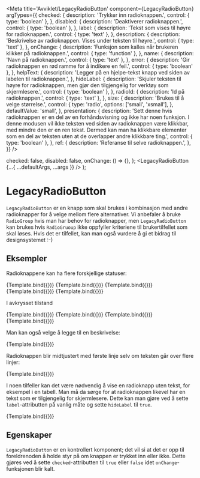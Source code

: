 


<Meta
  title='Avviklet/LegacyRadioButton'
  component={LegacyRadioButton}
  argTypes={{
    checked: {
      description: 'Trykker inn radioknappen.',
      control: { type: 'boolean' },
    },
    disabled: {
      description: 'Deaktiverer radioknappen.',
      control: { type: 'boolean' },
    },
    label: {
      description: 'Tekst som vises til høyre for radioknappen.',
      control: { type: 'text' },
    },
    description: {
      description:
        'Beskrivelse av radioknappen. Vises under teksten til høyre.',
      control: { type: 'text' },
    },
    onChange: {
      description: 'Funksjon som kalles når brukeren klikker på radioknappen.',
      control: { type: 'function' },
    },
    name: {
      description: 'Navn på radioknappen.',
      control: { type: 'text' },
    },
    error: {
      description: 'Gir radioknappen en rød ramme for å indikere en feil.',
      control: { type: 'boolean' },
    },
    helpText: {
      description:
        'Legger på en hjelpe-tekst knapp ved siden av labelen til radioknappen.',
    },
    hideLabel: {
      description:
        'Skjuler teksten til høyre for radioknappen, men gjør den tilgjengelig for verktøy som skjermlesere.',
      control: { type: 'boolean' },
    },
    radioId: {
      description: 'Id på radioknappen.',
      control: { type: 'text' },
    },
    size: {
      description: 'Brukes til å velge størrelse.',
      control: {
        type: 'radio',
        options: ['small', 'xsmall'],
      },
      defaultValue: 'small',
    },
    presentation: {
      description:
        'Sett denne hvis radioknappen er en del av en forhåndsvisning og ikke har noen funksjon. I denne modusen vil ikke teksten ved siden av radioknappen være klikkbar, med mindre den er en ren tekst. Dermed kan man ha klikkbare elementer som en del av teksten uten at de overlapper andre klikkbare ting.',
      control: { type: 'boolean' },
    },
    ref: {
      description: 'Referanse til selve radioknappen.',
    },
  }}
/>

  checked: false,
  disabled: false,
  onChange: () => {},
};
  <LegacyRadioButton {...{ ...defaultArgs, ...args }} />
);

# LegacyRadioButton

<Information
  text='deprecated'
  description='**Denne komponenten er erstattet av ny [Radio](/?path=/docs/komponenter-radio--docs) komponent.**'
/>

`LegacyRadioButton` er en knapp som skal brukes i kombinasjon med andre radioknapper for å velge mellom flere alternativer.
Vi anbefaler å bruke `RadioGroup` hvis man har behov for radioknapper,
men `LegacyRadioButton` kan brukes hvis `RadioGruoup` ikke oppfyller kriteriene til brukertilfellet som skal løses.
Hvis det er tilfellet, kan man også vurdere å gi et bidrag til designsystemet :-)

## Eksempler

Radioknappene kan ha flere forskjellige statuser:

<Canvas>
  <Story
    name='Normal'
    args={{
      label: 'Normal',
    }}
  >
    {Template.bind({})}
  </Story>
  <Story
    name='Hjelpetekst'
    args={{
      label: 'Hjelpetekst',
      helpText: 'Hjelp',
    }}
  >
    {Template.bind({})}
  </Story>
  <Story
    name='Feil'
    args={{
      checked: false,
      error: true,
      label: 'Feil',
    }}
  >
    {Template.bind({})}
  </Story>
  <Story
    name='Kompakt'
    args={{
      size: 'xsmall',
      label: 'Kompakt',
    }}
  >
    {Template.bind({})}
  </Story>
  <Story
    name='Deaktivert'
    args={{
      disabled: true,
      label: 'Deaktivert',
    }}
  >
    {Template.bind({})}
  </Story>
</Canvas>

I avkrysset tilstand

<Canvas>
  <Story
    name='Normal Avkrysset'
    args={{
      checked: true,
      label: 'Normal',
    }}
  >
    {Template.bind({})}
  </Story>
  <Story
    name='Feil Avkrysset'
    args={{
      checked: true,
      error: true,
      label: 'Feil',
    }}
  >
    {Template.bind({})}
  </Story>
  <Story
    name='Kompakt Avkrysset'
    args={{
      size: 'xsmall',
      label: 'Kompakt',
      checked: true,
    }}
  >
    {Template.bind({})}
  </Story>
  <Story
    name='Deaktivert Avkrysset'
    args={{
      checked: true,
      disabled: true,
      label: 'Deaktivert',
    }}
  >
    {Template.bind({})}
  </Story>
</Canvas>

Man kan også velge å legge til en beskrivelse:

<Canvas>
  <Story
    name='Med beskrivelse'
    args={{
      label: 'Tekst',
      description: 'Med beskrivelse',
    }}
  >
    {Template.bind({})}
  </Story>
</Canvas>

Radioknappen blir midtjustert med første linje selv om teksten går over flere linjer:

<Canvas>
  <Story
    name='Med lang tekst'
    args={{
      label:
        'Lorem ipsum dolor sit amet, consectetur adipiscing elit. In lectus dolor, consectetur nec finibus quis, varius et risus. Nullam sodales enim viverra metus finibus, id pellentesque erat sagittis. Curabitur mattis eleifend nunc, eget fringilla odio viverra et. Nullam pretium vel tortor quis varius. Sed dui justo, placerat eu lorem vestibulum, condimentum fringilla ante. Curabitur egestas, ante a pharetra rhoncus, velit lorem luctus lectus, sit amet finibus est sem a ante. Mauris tristique aliquam libero ut commodo. Mauris vel justo et nulla rutrum commodo eu sit amet est. Lorem ipsum dolor sit amet, consectetur adipiscing elit. In hac habitasse platea dictumst. Sed aliquet egestas augue in placerat. Quisque malesuada elementum dolor, in ultricies est sodales varius.',
    }}
  >
    {Template.bind({})}
  </Story>
</Canvas>

I noen tilfeller kan det være nødvendig å vise en radioknapp uten tekst, for eksempel i en tabell.
Man må da sørge for at radioknappen likevel har en tekst som er tilgjengelig for skjermlesere.
Dette kan man gjøre ved å sette `label`-attributten på vanlig måte og sette `hideLabel` til `true`.

<Canvas>
  <Story
    name='Med skjult tekst'
    args={{
      label: 'Skjult tekst',
      hideLabel: true,
    }}
  >
    {Template.bind({})}
  </Story>
</Canvas>

## Egenskaper

`LegacyRadioButton` er en kontrollert komponent; det vil si at det er opp til foreldrenoden å holde styr på om knappen er trykket inn eller ikke.
Dette gjøres ved å sette `checked`-attributten til `true` eller `false` idet `onChange`-funksjonen blir kalt.

<ArgTypes story='Normal' />
